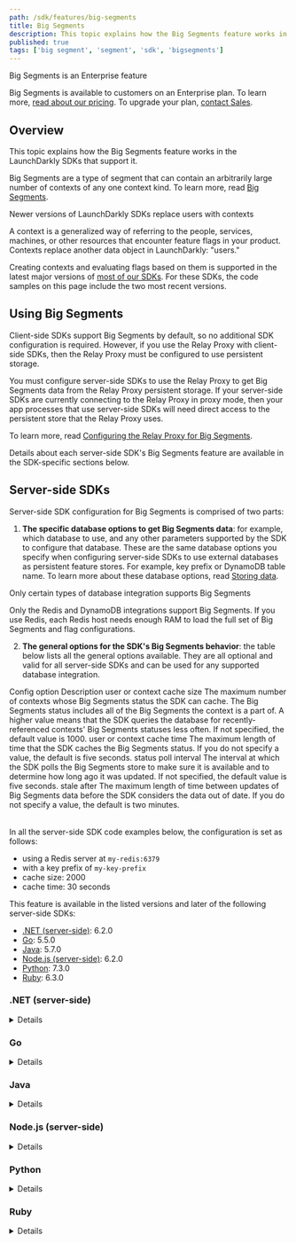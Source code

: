 ```yaml
---
path: /sdk/features/big-segments
title: Big Segments
description: This topic explains how the Big Segments feature works in the LaunchDarkly SDKs that support it.
published: true
tags: ['big segment', 'segment', 'sdk', 'bigsegments']
---
```


<Callout intent="primary">
  <CalloutTitle>Big Segments is an Enterprise feature</CalloutTitle>
  <CalloutDescription>

Big Segments is available to customers on an Enterprise plan. To learn more, [read about our pricing](https://launchdarkly.com/pricing/). To upgrade your plan, [contact Sales](https://launchdarkly.com/contact-sales/).

  </CalloutDescription>
</Callout>

## Overview

This topic explains how the Big Segments feature works in the LaunchDarkly SDKs that support it.

Big Segments are a type of segment that can contain an arbitrarily large number of contexts of any one context kind. To learn more, read [Big Segments](/home/contexts/big-segments).

<Callout intent="info">
<CalloutTitle>Newer versions of LaunchDarkly SDKs replace users with contexts</CalloutTitle>
<CalloutDescription>

A context is a generalized way of referring to the people, services, machines, or other resources that encounter feature flags in your product. Contexts replace another data object in LaunchDarkly: "users."

Creating contexts and evaluating flags based on them is supported in the latest major versions of [most of our SDKs](/sdk). For these SDKs, the code samples on this page include the two most recent versions.

</CalloutDescription>
</Callout>

## Using Big Segments

Client-side SDKs support Big Segments by default, so no additional SDK configuration is required. However, if you use the Relay Proxy with client-side SDKs, then the Relay Proxy must be configured to use persistent storage.

You must configure server-side SDKs to use the Relay Proxy to get Big Segments data from the Relay Proxy persistent storage. If your server-side SDKs are currently connecting to the Relay Proxy in proxy mode, then your app processes that use server-side SDKs will need direct access to the persistent store that the Relay Proxy uses.

To learn more, read [Configuring the Relay Proxy for Big Segments](/home/relay-proxy/using#configuring-the-relay-proxy-for-big-segments).

Details about each server-side SDK's Big Segments feature are available in the SDK-specific sections below.

## Server-side SDKs

Server-side SDK configuration for Big Segments is comprised of two parts:

1. **The specific database options to get Big Segments data**: for example, which database to use, and any other parameters supported by the SDK to configure that database. These are the same database options you specify when configuring server-side SDKs to use external databases as persistent feature stores. For example, key prefix or DynamoDB table name. To learn more about these database options, read [Storing data](/sdk/features/storing-data).

<Callout intent="alert">
<CalloutTitle>Only certain types of database integration supports Big Segments</CalloutTitle>
<CalloutDescription>

Only the Redis and DynamoDB integrations support Big Segments. If you use Redis, each Redis host needs enough RAM to load the full set of Big Segments and flag configurations.

</CalloutDescription>
</Callout>

2. **The general options for the SDK's Big Segments behavior**: the table below lists all the general options available. They are all optional and valid for all server-side SDKs and can be used for any supported database integration.

<Table>
  <TableHeader>
    <TableHeadCell>Config option</TableHeadCell>
    <TableHeadCell>Description</TableHeadCell>
  </TableHeader>
  <TableBody>
    <TableRow>
      <TableCell>
        user or context cache size
      </TableCell>
      <TableCell>
        The maximum number of contexts whose Big Segments status the SDK can cache. The Big Segments status includes all of the Big Segments the context is a part of. A higher value means that the SDK queries the database for recently-referenced contexts' Big Segments statuses less often. If not specified, the default value is 1000.
      </TableCell>
    </TableRow>
    <TableRow>
      <TableCell>
        user or context cache time
      </TableCell>
      <TableCell>
        The maximum length of time that the SDK caches the Big Segments status. If you do not specify a value, the default is five seconds.
      </TableCell>
    </TableRow>
    <TableRow>
      <TableCell>
        status poll interval
      </TableCell>
      <TableCell>
        The interval at which the SDK polls the Big Segments store to make sure it is available and to determine how long ago it was updated. If not specified, the default value is five seconds.
      </TableCell>
    </TableRow>
    <TableRow>
      <TableCell>
        stale after
      </TableCell>
      <TableCell>
        The maximum length of time between updates of Big Segments data before the SDK considers the data out of date. If you do not specify a value, the default is two minutes.
      </TableCell>
    </TableRow>
  </TableBody>
</Table>

In all the server-side SDK code examples below, the configuration is set as follows:

* using a Redis server at `my-redis:6379`
* with a key prefix of `my-key-prefix`
* cache size: 2000
* cache time: 30 seconds

This feature is available in the listed versions and later of the following server-side SDKs:

* [.NET (server-side)](#net-server-side): 6.2.0
* [Go](#go): 5.5.0
* [Java](#java): 5.7.0
* [Node.js (server-side)](#nodejs-server-side): 6.2.0
* [Python](#python): 7.3.0
* [Ruby](#ruby): 6.3.0

### .NET (server-side)

<Details summary="Expand .NET (server-side) code sample">

Big Segments is available in version 6.2.0 and later:

<CodeSample>
<CSTab label=".NET SDK v7.0 (C#)">

```csharp
using LaunchDarkly.Sdk.Server;
using LaunchDarkly.Sdk.Server.Integrations;
var config = Configuration.Builder("sdk-key-123abc")
    .BigSegments(
        Components.BigSegments(
            Redis.DataStore()
                .HostAndPort("my-redis", 6379)
                .Prefix("my-key-prefix")
        )
        .ContextCacheSize(2000)
        .CacheTime(TimeSpan.FromSeconds(30))
    )
    .Build();
var client = new LDClient(config);
```

</CSTab>
<CSTab label=".NET SDK v6.x (C#)">

```csharp
using LaunchDarkly.Sdk.Server;
using LaunchDarkly.Sdk.Server.Integrations;
var config = Configuration.Builder("sdk-key-123abc")
    .BigSegments(
        Components.BigSegments(
            Redis.DataStore()
                .HostAndPort("my-redis", 6379)
                .Prefix("my-key-prefix")
        )
        .UserCacheSize(2000)
        .UserCacheTime(TimeSpan.FromSeconds(30))
    )
    .Build();
var client = new LDClient(config);
```

</CSTab>
</CodeSample>

To learn more about the available Big Segments configuration options, read [`BigSegmentsConfigurationBuilder`](https://launchdarkly.github.io/dotnet-server-sdk/api/LaunchDarkly.Sdk.Server.Integrations.BigSegmentsConfigurationBuilder.html).
</Details>

### Go

<Details summary="Expand Go code sample">

Big Segments is available in version 5.5.0 and later:

<CodeSample>
<CSTab label="Go SDK v6.0">

```go
import (
    "time"

    ld "github.com/launchdarkly/go-server-sdk/v6"
    "github.com/launchdarkly/go-server-sdk/v6/ldcomponents"
    ldredis "github.com/launchdarkly/go-server-sdk-redis"
)

var config ld.Config
config.BigSegments = ldcomponents.BigSegments(
    ldredis.DataStore().
        HostAndPort("my-redis", 6379).
        Prefix("my-key-prefix"),
    ).
    ContextCacheSize(2000).
    ContextCacheTime(30*time.Second)
client, _ := ld.MakeCustomClient(sdkKey, config, 5*time.Second)
```

</CSTab>
<CSTab label="Go SDK v5.x">

```go
import (
    "time"

    ld "gopkg.in/launchdarkly/go-server-sdk.v5"
    "gopkg.in/launchdarkly/go-server-sdk.v5/ldcomponents"
    ldredis "github.com/launchdarkly/go-server-sdk-redis"
)

var config ld.Config
config.BigSegments = ldcomponents.BigSegments(
    ldredis.DataStore().
        HostAndPort("my-redis", 6379).
        Prefix("my-key-prefix"),
    ).
    UserCacheSize(2000).
    UserCacheTime(30*time.Second)
client, _ := ld.MakeCustomClient(sdkKey, config, 5*time.Second)
```

</CSTab>
</CodeSample>

To learn more about the available Big Segments configuration options, read [`BigSegmentsConfigurationBuilder`](https://pkg.go.dev/github.com/launchdarkly/go-server-sdk/v6/ldcomponents#BigSegmentsConfigurationBuilder).
</Details>

### Java

<Details summary="Expand Java code sample">

Big Segments is available in version 5.7.0 and later:

<CodeSample>
  <CSTab label="Java">

```java
import com.launchdarkly.sdk.server.*;
import com.launchdarkly.sdk.server.integrations.*;

import java.net.URI;
import java.time.Duration;

LDConfig config = new LDConfig.Builder()
    .bigSegments(
        Components.bigSegments(
            Redis.bigSegmentStore()
                .uri(URI.create("redis://my-redis:6379"))
                .prefix("my-key-prefix")
        )
        .userCacheSize(2000)
        .userCacheTime(Duration.ofSeconds(30))
    )
    .build();
LDClient client = new LDClient(sdkKey, config);
```

</CSTab>
</CodeSample>

To use either the Redis integration, as shown above, or the DynamoDB integration in the Java SDK, you must also install additional packages. To learn more, read [Redis](/sdk/features/storing-data/redis#java) and [DynamoDB](/sdk/features/storing-data/dynamodb#java).

To learn more about the available Big Segments configuration options, read [`BigSegmentsConfigurationBuilder`](https://javadoc.io/doc/com.launchdarkly/launchdarkly-java-server-sdk/latest/com/launchdarkly/sdk/server/integrations/BigSegmentsConfigurationBuilder.html).
</Details>

### Node.js (server-side)

<Details summary="Expand Node.js (server-side) code sample">

Big Segments is available in version 6.2.0 and later:

<CodeSample>
<CSTab label="Node.js SDK v8.x (JavaScript)">

```js
const LaunchDarkly = require('@launchdarkly/node-server-sdk');
const { RedisBigSegmentStore } = require('@launchdarkly/node-server-sdk-redis');

const store = RedisBigSegmentStore({
  redisOpts: {
    host: 'your-redis',
    port: 6379
  },
  prefix: 'your-key-prefix'
});

const config = {
  bigSegments: {
    store: store,
    userCacheSize: 2000,
    userCacheTime: 30
  }
};
const client = LaunchDarkly.init(sdkKey, config);
```

</CSTab>
<CSTab label="Node.js SDK v6.2.0 -  v7.x (JavaScript)">

```js
const LaunchDarkly = require('launchdarkly-node-server-sdk');
const { RedisBigSegmentStore } = require('launchdarkly-node-server-sdk-redis');

const store = RedisBigSegmentStore({
  redisOpts: { url: 'redis://your-redis:6379' },
  prefix: 'your-key-prefix'
});

const config = {
  bigSegments: {
    store: store,
    userCacheSize: 2000,
    userCacheTime: 30
  }
};
const client = LaunchDarkly.init(sdkKey, config);
```

</CSTab>
<CSTab label="Node.js SDK v8.x (TypeScript)">

```ts
import * as LaunchDarkly from '@launchdarkly/node-server-sdk';
import { RedisBigSegmentStore } from '@launchdarkly/node-server-sdk-redis';

const store = RedisBigSegmentStore({
  redisOpts: {
    host: 'your-redis',
    port: 6379
  },
  prefix: 'your-key-prefix'
});

const options: LaunchDarkly.LDOptions = {
  bigSegments: {
    store: store,
    userCacheSize: 2000,
    userCacheTime: 30
  }
};
const client = LaunchDarkly.init('sdk-key-123abc', options);
```

</CSTab>
<CSTab label="Node.js SDK v6.2.0 - v7.x (TypeScript)">

```ts
import * as LaunchDarkly from 'launchdarkly-node-server-sdk';
import { RedisBigSegmentStore } from 'launchdarkly-node-server-sdk-redis';

const store = RedisBigSegmentStore({
  redisOpts: { url: 'redis://your-redis:6379' },
  prefix: 'your-key-prefix'
});

const options: LaunchDarkly.LDOptions = {
  bigSegments: {
    store: store,
    userCacheSize: 2000,
    userCacheTime: 30
  }
};
const client = LaunchDarkly.init('sdk-key-123abc', options);
```

</CSTab>
</CodeSample>

To learn more about the available Big Segments configuration options, read [`LDBigSegmentsOptions`](https://launchdarkly.github.io/js-core/packages/sdk/server-node/docs/interfaces/LDBigSegmentsOptions.html).

</Details>

### Python

<Details summary="Expand Python code sample">

Big Segments is available in version 7.3.0 and later:

<CodeSample>
<CSTab label="Python">

```python
import ldclient
from ldclient.config import Config, BigSegmentsConfig
from ldclient.integrations import Redis

store = Redis.new_big_segment_store(
    url='redis://my-redis:6379',
    prefix='my-key-prefix')

config = Config(sdk_key, big_segments=BigSegmentsConfig(store=store))
ldclient.set_config(config)
client = ldclient.get()
```

</CSTab>
</CodeSample>

To use either the Redis integration, as shown above, or the DynamoDB integration in the Python SDK, you must also install additional packages. To learn more, read [Redis](/sdk/features/storing-data/redis#python) and [DynamoDB](/sdk/features/storing-data/dynamodb#python).

To learn more about the available Big Segments configuration options, read [`BigSegmentsConfig`](https://launchdarkly-python-sdk.readthedocs.io/en/latest/api-main.html#ldclient.config.BigSegmentsConfig).
</Details>

### Ruby

<Details summary="Expand Ruby code sample">

Big Segments is available in version 6.3.0 and later:

<CodeSample>
<CSTab label="Ruby">

```ruby
store = LaunchDarkly::Integrations::Redis.new_big_segment_store(
  redis_url: 'redis://my-redis:6379',
  prefix: 'my-key-prefix'
)

config = LaunchDarkly::Config.new(
  big_segments: LaunchDarkly::BigSegmentsConfig.new(store: store)
)

client = LaunchDarkly::LDClient.new(sdk_key, config)
```

</CSTab>
</CodeSample>

To use either the Redis integration, as shown above, or the DynamoDB integration in the Ruby SDK, you must also install additional gems. To learn more, read [Redis](/sdk/features/storing-data/redis#ruby) and [DynamoDB](/sdk/features/storing-data/dynamodb#ruby).

To learn more about the available Big Segments configuration options, read [`BigSegmentsConfig`](https://launchdarkly.github.io/ruby-server-sdk/LaunchDarkly/BigSegmentsConfig.html).
</Details>
